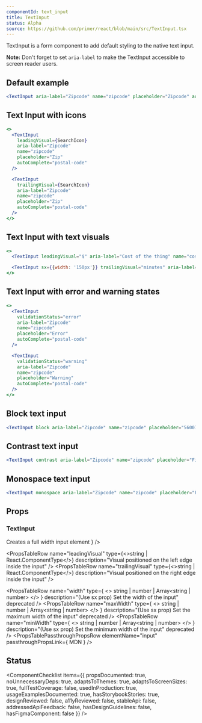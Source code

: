 ```yaml
---
componentId: text_input
title: TextInput
status: Alpha
source: https://github.com/primer/react/blob/main/src/TextInput.tsx
---
```


TextInput is a form component to add default styling to the native text input.

**Note:** Don't forget to set `aria-label` to make the TextInput accessible to screen reader users.

## Default example

```jsx live
<TextInput aria-label="Zipcode" name="zipcode" placeholder="Zipcode" autoComplete="postal-code" />
```

## Text Input with icons

```jsx live
<>
  <TextInput
    leadingVisual={SearchIcon}
    aria-label="Zipcode"
    name="zipcode"
    placeholder="Zip"
    autoComplete="postal-code"
  />

  <TextInput
    trailingVisual={SearchIcon}
    aria-label="Zipcode"
    name="zipcode"
    placeholder="Zip"
    autoComplete="postal-code"
  />
</>
```

## Text Input with text visuals

```jsx live
<>
  <TextInput leadingVisual="$" aria-label="Cost of the thing" name="cost" placeholder="23.45" />

  <TextInput sx={{width: '150px'}} trailingVisual="minutes" aria-label="Time in minutes" name="time" placeholder="25" />
</>
```

## Text Input with error and warning states

```jsx live
<>
  <TextInput
    validationStatus="error"
    aria-label="Zipcode"
    name="zipcode"
    placeholder="Error"
    autoComplete="postal-code"
  />

  <TextInput
    validationStatus="warning"
    aria-label="Zipcode"
    name="zipcode"
    placeholder="Warning"
    autoComplete="postal-code"
  />
</>
```

## Block text input

```jsx live
<TextInput block aria-label="Zipcode" name="zipcode" placeholder="560076" autoComplete="postal-code" />
```

## Contrast text input

```jsx live
<TextInput contrast aria-label="Zipcode" name="zipcode" placeholder="Find user" autoComplete="postal-code" />
```

## Monospace text input

```jsx live
<TextInput monospace aria-label="Zipcode" name="zipcode" placeholder="Find user" autoComplete="postal-code" />
```

## Props

### TextInput

<PropsTable>
  <PropsTableRow name="aria-label" type="string" description="Allows input to be accessible." />
  <PropsTableRow
    name="block"
    type="boolean"
    defaultValue="false"
    description={
      <>
        Creates a full width input element
      </>
    }
  />
  <PropsTableRow
    name="contrast"
    type="boolean"
    defaultValue="false"
    description="Changes background color to a higher contrast color"
  />
  <PropsTableRow
    name="monospace"
    type="boolean"
    defaultValue="false"
    description="Shows input in monospace font"
  />
  <PropsTableRow name='size' type="'small' | 'medium' | 'large'"     description="Creates a smaller or larger input than the default." />

<PropsTableRow
  name="leadingVisual"
  type={<>string | React.ComponentType</>}
  description="Visual positioned on the left edge inside the input"
/>
<PropsTableRow
  name="trailingVisual"
  type={<>string | React.ComponentType</>}
  description="Visual positioned on the right edge inside the input"
/>
<PropsTableRow
  name="validationStatus"
  type="'error' | 'success' | 'warning'"
  description="Style the input to match the status"
/>

<PropsTableRow
  name="variant"
  type="'small' | 'medium' | 'large'"
  description="(Use size) Creates a smaller or larger input than the default."
  deprecated
/>

  <PropsTableRow
    name="width"
    type={
      <>
        string | number | <Link href="https://styled-system.com/guides/array-props">Array&lt;string | number&gt;</Link>
      </>
    }
    description="(Use sx prop) Set the width of the input"
    deprecated
  />
  <PropsTableRow
    name="maxWidth"
    type={
      <>
        string | number | <Link href="https://styled-system.com/guides/array-props">Array&lt;string | number&gt;</Link>
      </>
    }
    description="(Use sx prop) Set the maximum width of the input"
    deprecated
  />
  <PropsTableRow
    name="minWidth"
    type={
      <>
        string | number | <Link href="https://styled-system.com/guides/array-props">Array&lt;string | number&gt;</Link>
      </>
    }
    description="(Use sx prop) Set the minimum width of the input"
    deprecated
  />
  <PropsTableRow
    name="icon"
    type="React.ComponentType"
    description="(Use leadingVisual or trailingVisual) An Octicon React component. To be used inside of input. Positioned on the left edge."
    deprecated
  />
  <PropsTableSxRow />
  <PropsTableRefRow
    elementType="input"
    refType="HTMLInputElement"
    description="A ref to the input element rendered by this component. Note: this is not the outermost element rendered by TextInput. There is also a div wrapper for which a ref is not accepted."
  />
  <PropsTablePassthroughPropsRow
    elementName="input"
    passthroughPropsLink={
      <Link href="https://developer.mozilla.org/en-US/docs/Web/HTML/Element/input#Attributes">MDN</Link>
    }
  />
</PropsTable>

## Status

<ComponentChecklist
  items={{
    propsDocumented: true,
    noUnnecessaryDeps: true,
    adaptsToThemes: true,
    adaptsToScreenSizes: true,
    fullTestCoverage: false,
    usedInProduction: true,
    usageExamplesDocumented: true,
    hasStorybookStories: true,
    designReviewed: false,
    a11yReviewed: false,
    stableApi: false,
    addressedApiFeedback: false,
    hasDesignGuidelines: false,
    hasFigmaComponent: false
  }}
/>
